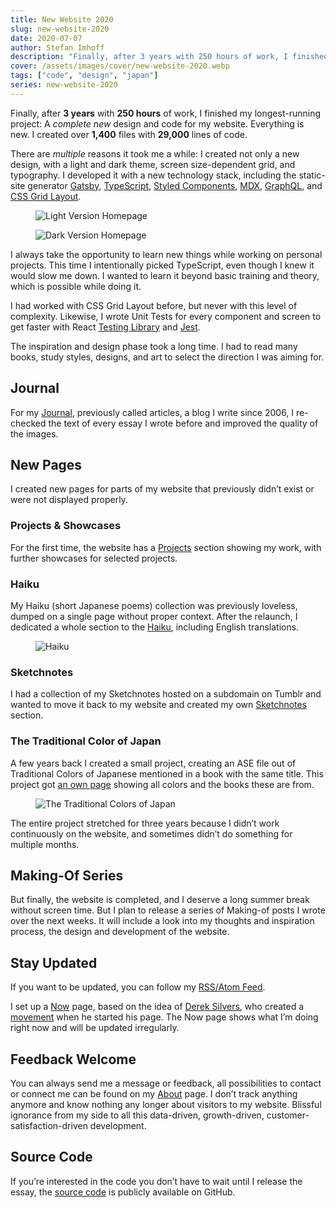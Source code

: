```yaml
---
title: New Website 2020
slug: new-website-2020
date: 2020-07-07
author: Stefan Imhoff
description: "Finally, after 3 years with 250 hours of work, I finished my longest-running project: A new design and code for my website. Everything is new. I created over 1,400 files with 29,000 lines of code."
cover: /assets/images/cover/new-website-2020.webp
tags: ["code", "design", "japan"]
series: new-website-2020
---
```


Finally, after **3 years** with **250 hours** of work, I finished my longest-running project: A _complete new_ design and code for my website. Everything is new. I created over **1,400** files with **29,000** lines of code.

There are _multiple_ reasons it took me a while: I created not only a new design, with a light and dark theme, screen size-dependent grid, and typography. I developed it with a new technology stack, including the static-site generator [Gatsby](https://www.gatsbyjs.org/), [TypeScript](https://www.typescriptlang.org/), [Styled Components](https://styled-components.com/), [MDX](https://mdxjs.com/), [GraphQL](https://graphql.org/), and [CSS Grid Layout](https://developer.mozilla.org/en-US/docs/Web/CSS/CSS_Grid_Layout).

<Figure caption="Light Version Homepage">
  <Image src="/assets/images/posts/homepage-light.webp" alt="Light Version Homepage" />
</Figure>

<Figure caption="Dark Version Homepage">
  <Image src="/assets/images/posts/homepage-dark.webp" alt="Dark Version Homepage" />
</Figure>

I always take the opportunity to learn new things while working on personal projects. This time I intentionally picked TypeScript, even though I knew it would slow me down. I wanted to learn it beyond basic training and theory, which is possible while doing it.

I had worked with CSS Grid Layout before, but never with this level of complexity. Likewise, I wrote Unit Tests for every component and screen to get faster with React [Testing Library](https://testing-library.com/) and [Jest](https://jestjs.io/).

The inspiration and design phase took a long time. I had to read many books, study styles, designs, and art to select the direction I was aiming for.

## Journal

For my [Journal](/journal/), previously called articles, a blog I write since 2006, I re-checked the text of every essay I wrote before and improved the quality of the images.

## New Pages

I created new pages for parts of my website that previously didn’t exist or were not displayed properly.

### Projects & Showcases

For the first time, the website has a [Projects](/projects/) section showing my work, with further showcases for selected projects.

### Haiku

My Haiku (short Japanese poems) collection was previously loveless, dumped on a single page without proper context. After the relaunch, I dedicated a whole section to the [Haiku](/haiku/), including English translations.

<Figure caption="Haiku">
  <Image src="/assets/images/posts/haiku.webp" alt="Haiku" />
</Figure>

### Sketchnotes

I had a collection of my Sketchnotes hosted on a subdomain on Tumblr and wanted to move it back to my website and created my own [Sketchnotes](/sketchnotes/) section.

### The Traditional Color of Japan

A few years back I created a small project, creating an ASE file out of Traditional Colors of Japanese mentioned in a book with the same title. This project got [an own page](/traditional-colors-of-japan/) showing all colors and the books these are from.

<Figure caption="The Traditional Colors of Japan">
  <Image src="/assets/images/posts/colors-of-japan.webp" alt="The Traditional Colors of Japan" />
</Figure>

The entire project stretched for three years because I didn’t work continuously on the website, and sometimes didn’t do something for multiple months.

## Making-Of Series

But finally, the website is completed, and I deserve a long summer break without screen time. But I plan to release a series of Making-of posts I wrote over the next weeks. It will include a look into my thoughts and inspiration process, the design and development of the website.

## Stay Updated

If you want to be updated, you can follow my [RSS/Atom Feed](https://www.stefanimhoff.de/index.xml).

I set up a [Now](/now/) page, based on the idea of [Derek Silvers](https://sivers.org/), who created a [movement](https://nownownow.com/) when he started his page. The Now page shows what I’m doing right now and will be updated irregularly.

## Feedback Welcome

You can always send me a message or feedback, all possibilities to contact or connect me can be found on my [About](/about/) page. I don’t track anything anymore and know nothing any longer about visitors to my website. Blissful ignorance from my side to all this data-driven, growth-driven, customer-satisfaction-driven development.

## Source Code

If you’re interested in the code you don’t have to wait until I release the essay, the [source code](https://github.com/kogakure/website-gatsby-stefanimhoff.de) is publicly available on GitHub.
